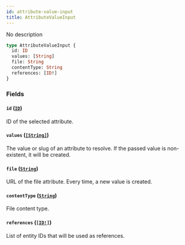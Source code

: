 ```yaml
---
id: attribute-value-input
title: AttributeValueInput
---
```


No description

```graphql
type AttributeValueInput {
  id: ID
  values: [String]
  file: String
  contentType: String
  references: [ID!]
}
```

### Fields

#### `id` ([`ID`](/developer/api-reference/scalars/id.mdx))

ID of the selected attribute.

#### `values` ([`[String]`](/developer/api-reference/scalars/string.mdx))

The value or slug of an attribute to resolve. If the passed value is non-existent, it will be created.

#### `file` ([`String`](/developer/api-reference/scalars/string.mdx))

URL of the file attribute. Every time, a new value is created.

#### `contentType` ([`String`](/developer/api-reference/scalars/string.mdx))

File content type.

#### `references` ([`[ID!]`](/developer/api-reference/scalars/id.mdx))

List of entity IDs that will be used as references.
